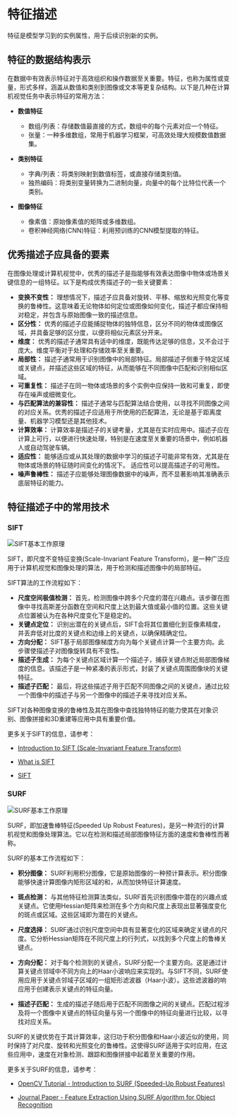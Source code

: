 # 特征描述

特征是模型学习到的实例属性，用于后续识别新的实例。

## 特征的数据结构表示

在数据中有效表示特征对于高效组织和操作数据至关重要。特征，也称为属性或变量，形式多样，涵盖从数值和类别到图像或文本等更复杂结构。以下是几种在计算机视觉任务中表示特征的常用方法：

- **数值特征**

  - 数组/列表：存储数值最直接的方式，数组中的每个元素对应一个特征。
  - 张量：一种多维数组，常用于机器学习框架，可高效处理大规模数值数据集。

- **类别特征**

  - 字典/列表：将类别映射到数值标签，或直接存储类别值。
  - 独热编码：将类别变量转换为二进制向量，向量中的每个比特位代表一个类别。

- **图像特征**

  - 像素值：原始像素值的矩阵或多维数组。
  - 卷积神经网络(CNN)特征：利用预训练的CNN模型提取的特征。

## 优秀描述子应具备的要素

在图像处理或计算机视觉中，优秀的描述子是指能够有效表达图像中物体或场景关键信息的一组特征。以下是构成优秀描述子的一些关键要素：

- **变换不变性：** 理想情况下，描述子应具备对旋转、平移、缩放和光照变化等变换的鲁棒性。这意味着无论物体如何定位或图像如何变化，描述子都应保持相对稳定，并包含与原始图像一致的描述信息。
- **区分性：** 优秀的描述子应能捕捉物体的独特信息，区分不同的物体或图像区域，并具备足够的区分度，以便将相似元素区分开来。
- **维度：** 优秀的描述子通常具有适中的维度，既能传达足够的信息，又不会过于庞大。维度平衡对于处理和存储效率至关重要。
- **局部性：** 描述子通常用于识别图像中的局部特征。局部描述子侧重于特定区域或关键点，并描述这些区域的特征，从而能够在不同图像中匹配和识别相似区域。
- **可重复性：** 描述子在同一物体或场景的多个实例中应保持一致和可重复，即使存在噪声或细微变化。
- **与匹配算法的兼容性：** 描述子通常与匹配算法结合使用，以寻找不同图像之间的对应关系。优秀的描述子应适用于所使用的匹配算法，无论是基于距离度量、机器学习模型还是其他技术。
- **计算效率：** 计算效率是描述子的关键考量，尤其是在实时应用中。描述子应在计算上可行，以便进行快速处理，特别是在速度至关重要的场景中，例如机器人或自动驾驶车辆。
- **适应性：** 能够适应或从其处理的数据中学习的描述子可能非常有效，尤其是在物体或场景的特征随时间变化的情况下。 适应性可以提高描述子的可用性。
- **噪声鲁棒性：** 描述子应能够处理图像数据中的噪声，而不显著影响其准确表示底层特征的能力。

## 特征描述子中的常用技术

### SIFT

![SIFT基本工作原理](https://huggingface.co/datasets/hf-vision/course-assets/resolve/main/feature-extraction-feature-matching/Original-SIFT-algorithm-flow.png)

SIFT，即尺度不变特征变换(Scale-Invariant Feature Transform)，是一种广泛应用于计算机视觉和图像处理的算法，用于检测和描述图像中的局部特征。

SIFT算法的工作流程如下：

- **尺度空间极值检测：** 首先，检测图像中跨多个尺度的潜在兴趣点。该步骤在图像中寻找高斯差分函数在空间和尺度上达到最大值或最小值的位置。这些关键点位置被认为在各种尺度变化下是稳定的。
- **关键点定位：** 识别出潜在的关键点后，SIFT会将其位置细化到亚像素精度，并丢弃低对比度的关键点和边缘上的关键点，以确保精确定位。
- **方向分配：** SIFT基于局部图像梯度方向为每个关键点计算一个主要方向。此步骤使描述子对图像旋转具有不变性。
- **描述子生成：** 为每个关键点区域计算一个描述子，捕获关键点附近局部图像梯度的信息。该描述子是一种紧凑的表示形式，封装了关键点周围图像块的关键特征。
- **描述子匹配：** 最后，将这些描述子用于匹配不同图像之间的关键点，通过比较一个图像中的描述子与另一个图像中的描述子来寻找对应关系。

SIFT对各种图像变换的鲁棒性及其在图像中查找独特特征的能力使其在对象识别、图像拼接和3D重建等应用中具有重要价值。

更多关于SIFT的信息，请参考：

- [Introduction to SIFT (Scale-Invariant Feature Transform)](https://docs.opencv.org/4.x/da/df5/tutorial_py_sift_intro.html)

- [What is SIFT](https://www.educative.io/answers/what-is-sift)

- [SIFT](https://www.cse.iitb.ac.in/~ajitvr/CS763/SIFT.pdf)

### SURF

![SURF基本工作原理](https://huggingface.co/datasets/hf-vision/course-assets/resolve/main/feature-extraction-feature-matching/Flow-Chart-for-SURF-Feature-Detection.png)

SURF，即加速鲁棒特征(Speeded Up Robust Features)，是另一种流行的计算机视觉和图像处理算法。它以在检测和描述局部图像特征方面的速度和鲁棒性而著称。

SURF的基本工作流程如下：

- **积分图像：** SURF利用积分图像，它是原始图像的一种预计算表示。积分图像能够快速计算图像内矩形区域的和，从而加快特征计算速度。

- **斑点检测：** 与其他特征检测算法类似，SURF首先识别图像中潜在的兴趣点或关键点。它使用Hessian矩阵来检测在多个方向和尺度上表现出显著强度变化的斑点或区域。这些区域即为潜在的关键点。

- **尺度选择：** SURF通过识别尺度空间中具有显著变化的区域来确定关键点的尺度。它分析Hessian矩阵在不同尺度上的行列式，以找到多个尺度上的鲁棒关键点。

- **方向分配：** 对于每个检测到的关键点，SURF分配一个主要方向。这是通过计算关键点邻域中不同方向上的Haar小波响应来实现的。与SIFT不同，SURF使用应用于关键点邻域子区域的一组矩形滤波器（Haar小波）。这些滤波器的响应用于创建表示关键点的特征向量。

- **描述子匹配：** 生成的描述子随后用于匹配不同图像之间的关键点。匹配过程涉及将一个图像中关键点的特征向量与另一个图像中的特征向量进行比较，以寻找对应关系。

SURF的关键优势在于其计算效率，这归功于积分图像和Haar小波近似的使用，同时保持了对尺度、旋转和光照变化的鲁棒性。这使得SURF适用于实时应用，在这些应用中，速度在对象检测、跟踪和图像拼接中起着至关重要的作用。

更多关于SURF的信息，请参考：

- [OpenCV Tutorial - Introduction to SURF (Speeded-Up Robust Features)](https://docs.opencv.org/3.4/df/dd2/tutorial_py_surf_intro.html)

- [Journal Paper - Feature Extraction Using SURF Algorithm for Object Recognition](https://www.ijtra.com/view/feature-extraction-using-surf-algorithm-for-object-recognition.pdf)
